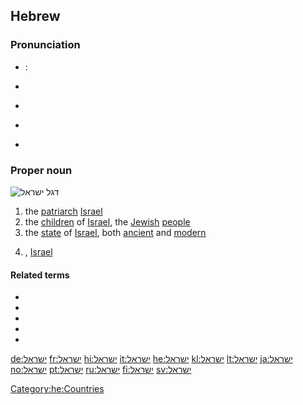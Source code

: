 {{also|ישׂראל}}

==Hebrew==
{{wikipedia|lang=he}}

===Pronunciation===
* {{term|מדינת ישראל|מְדִינַת יִשְׂרָאֵל|State of Israel|tr=medinát yisra'él|lang=he}}: {{audio|He-Medinat_Israel.ogg|Audio}}
* {{a|IL}} {{IPA|/jis.ʁaˈel/|lang=he}}
* {{a|Ashkenazi Hebrew}} {{IPA|/jɪsˈʀɔ.əl/|/jɪsˈʀɔɪl/|lang=he}}
* {{a|Tiberian}} {{IPA|/jis.rɔˈel/|lang=he}}
* {{a|hbo}} {{IPA|/jis.raːˈeːl/|lang=he}}

===Proper noun===
[[Image:Flag_of_Israel.svg|thumb|right|דגל ישראל]]
{{he-proper noun|wv=יִשְׂרָאֵל|g=m|tr=Yisra'él}}

# the [[patriarch]] [[Israel]]
# the [[child|children]] of [[Israel]], the [[Jewish]] [[people]]
# the [[state]] of [[Israel]], both [[ancient]] and [[modern]]
# {{given name|male|lang=he}}, [[Israel]]

====Related terms====
* {{l|he|ארץ ישראל|אֶרֶץ יִשְׂרָאֵל}}
* {{l|he|ישראלי|יִשְׂרְאֵלִי}}
* {{l|he|עם ישראל|עַם יִשְרָאֵל}}
* {{l|he|בני ישראל|בְּנֵי יִשְרָאֵל}}
* {{l|he|מדינת ישראל|מְדִינַת יִשְרָאֵל}}

[[Category:he:Countries]]

[[de:ישראל]]
[[fr:ישראל]]
[[hi:ישראל]]
[[it:ישראל]]
[[he:ישראל]]
[[kl:ישראל]]
[[lt:ישראל]]
[[ja:ישראל]]
[[no:ישראל]]
[[pt:ישראל]]
[[ru:ישראל]]
[[fi:ישראל]]
[[sv:ישראל]]